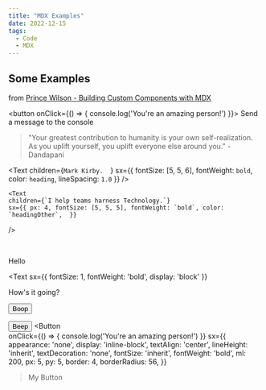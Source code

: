 ```yaml
---
title: "MDX Examples"
date: 2022-12-15
tags:
  - Code
  - MDX
---
```


## Some Examples

from [Prince Wilson - Building Custom Components with MDX](https://www.youtube.com/watch?v=-xusVshCZ3M)

<button onClick={() => { 
    console.log('You\'re an amazing person!')
    }}>
    Send a message to the console
</button>


> "Your greatest contribution to humanity is your own self-realization. As you uplift yourself, you uplift everyone else around you."  - Dandapani


<Text
    children={`Mark Kirby.  `}
    sx={{ fontSize: [5, 5, 6], fontWeight: `bold`, color: `heading`, lineSpacing: `1.0` }}
  />
  
    <Text
    children={`I help teams harness Technology.`}
    sx={{ px: 4, fontSize: [5, 5, 5], fontWeight: `bold`, color: `headingOther`,  }}
  />

<br />


<Text variant='caps'>Hello</Text>


<Text
  sx={{
    fontSize: 1,
    fontWeight: 'bold',
    display: 'block'
  }}
>
  How's it going?
</Text>


<Button variant='secondary'>Boop</Button>

<Button mr={2}>Beep</Button>
<Button  
  onClick={() => { 
    console.log('You\'re an amazing person!')
  }}
  sx={{
      appearance: 'none',
      display: 'inline-block',
      textAlign: 'center',
      lineHeight: 'inherit',
      textDecoration: 'none',
      fontSize: 'inherit',
      fontWeight: 'bold',
      ml: 200,
      px: 5,
      py: 5,
      border: 4,
      borderRadius: 56,
    }}
  >My Button</Button>